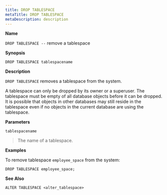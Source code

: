 ```yaml
---
title: DROP TABLESPACE
metaTitle: DROP TABLESPACE
metaDescription: description
---
```


**Name**

`DROP TABLESPACE --` remove a tablespace

**Synopsis**

``` text
DROP TABLESPACE tablespacename
```

**Description**

`DROP TABLESPACE` removes a tablespace from the system.

A tablespace can only be dropped by its owner or a superuser. The
tablespace must be empty of all database objects before it can be
dropped. It is possible that objects in other databases may still reside
in the tablespace even if no objects in the current database are using
the tablespace.

**Parameters**

`tablespacename`

> The name of a tablespace.

**Examples**

To remove tablespace `employee_space` from the system:

``` text
DROP TABLESPACE employee_space;
```

**See Also**

`ALTER TABLESPACE <alter_tablespace>`
